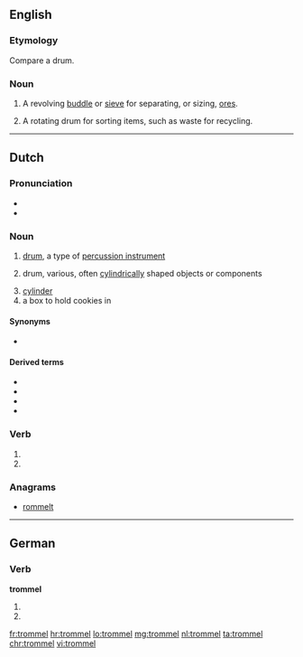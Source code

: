 ==English==

===Etymology===
Compare {{etyl|de|en}} {{term|Trommel|lang=de}} a drum.

===Noun===
{{en-noun}}

# {{context|mining|lang=en}} A revolving [[buddle]] or [[sieve]] for separating, or sizing, [[ore]]s.
#: {{rfquotek|Raymond}}
# A rotating drum for sorting items, such as waste for recycling.

{{Webster 1913}}

----

==Dutch==

===Pronunciation===
* {{audio|Nl-trommel.ogg|Audio}}
* {{hyphenation|trom|mel|lang=nl}}

===Noun===
{{nl-noun|c|-s|trommeltje}}

# {{context|musical instruments|lang=nl}} [[drum]], a type of [[percussion instrument]]
# {{context|technology|lang=nl}} drum, various, often [[cylindrical]]ly shaped objects or components
# [[cylinder]] {{gloss|of a revolver}}
# a box to hold cookies in

====Synonyms====
* {{sense|music instrument}} {{l|nl|drum}}

====Derived terms====
* {{l|nl|koektrommel}}
* {{l|nl|trommelrem}}
* {{l|nl|trommelstok}}
* {{l|nl|trommelvlies}}

===Verb===
{{nl-verb-form}}

# {{nl-verb form of|p=1|n=sg|t=pres|m=ind|trommelen}}
# {{nl-verb form of|m=imp|trommelen}}

===Anagrams===
* [[rommelt#Dutch|rommelt]]

----

==German==

===Verb===
'''trommel'''

# {{de-verb form of|trommeln|1|s|g}}
# {{de-verb form of|trommeln|i|s}}

[[fr:trommel]]
[[hr:trommel]]
[[lo:trommel]]
[[mg:trommel]]
[[nl:trommel]]
[[ta:trommel]]
[[chr:trommel]]
[[vi:trommel]]